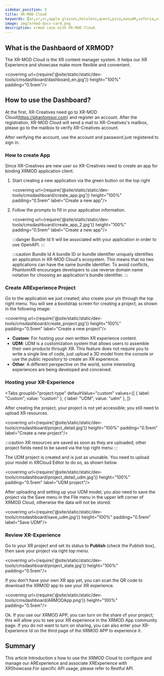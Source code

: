 ```yaml
---
sidebar_position: 5
title: XR-MOD Cloud
keywords: [ar,xr,vr,apple glasses,hololens,quest,pico,easyAR,vuforia,xrmod,mod,doc,XR,facebook,meta,unity]
image: img/xrmod-docs-card.png
description: xrmod case with XR-MOD Cloud.
---
```



## What is the Dashbaord of XRMOD?

The XR-MOD Cloud is the XR content manager system. It helps our XR Experience and showcase make more flexible and convenient.

<coverimg  url={require('@site/static/static/dev-tools/cmsdashboard/dashboard_en.jpg')} height="100%" padding="0.5rem"/>

## How to use the Dashboard?

At the first, XR-Creatives need go to XR-MOD Cloud(https://phantomsxr.com)  and register an account. After the registration, XR-MOD Cloud will send a mail to XR-Creatives's mailbox, please go to the mailbox to verify XR-Creatives account.

After verifying the account, use the account and password just registered to sign in.


### How to create App
Since XR-Creatives are new user so XR-Creatives need to create an app for binding XRMOD application client.

1. Start creating a new application via the green button on the top right

    <coverimg  url={require('@site/static/static/dev-tools/cmsdashboard/create_app.jpg')} height="100%" padding="0.5rem" label="Create a new app"/>

2. Follow the prompts to fill in your application information.

    <coverimg  url={require('@site/static/static/dev-tools/cmsdashboard/create_app_2.jpg')} height="100%" padding="0.5rem" label="Create a new app"/>

    :::danger Bundle Id
    It will be associated with your application in order to use OpenAPI.
    :::

    :::caution Bundle Id
     A bundle ID or bundle identifier uniquely identifies an application in XR-MOD Cloud's ecosystem. This means that no two applications can have the same bundle identifier. To avoid conflicts, PhantomXR encourages developers to use reverse domain name notation for choosing an application's bundle identifier. 
    :::
### Create ARExperience Project

Go to the application we just created; also create your yin through the top right menu. You will see a bootstrap screen for creating a project, as shown in the following image:

<coverimg  url={require('@site/static/static/dev-tools/cmsdashboard/create_project.jpg')} height="100%" padding="0.5rem" label="Create a new project"/>

- **Custom**: For hosting your own written XR experience content.
- **UDM**: UDM is a customization system that allows users to assemble their own products through XR. This feature does not require you to write a single line of code, just upload a 3D model from the console or use the public repository to create an XR experience.
- **Other**: A different perspective on the world, some interesting experiences are being developed and conceived.

### Hosting your XR-Experience



<Tabs
  groupId="project-type"
  defaultValue="custom"
  values={[
    { label: "Custom", value: "custom" },
    { label: "UDM", value: "udm" },
  ]}
>
<TabItem value="custom">


After creating the project, your project is not yet accessible; you still need to upload XR resources.

<coverimg  url={require('@site/static/static/dev-tools/cmsdashboard/project_detail.jpg')} height="100%" padding="0.5rem" label="Create a new project"/>

:::caution
XR resources are saved as soon as they are uploaded, other project fields need to be saved via the top right menu
:::

</TabItem>


<TabItem value="udm">

The UDM project is created and is just as unusable. You need to upload your model in XRCloud Editor to do so, as shown below.

<coverimg  url={require('@site/static/static/dev-tools/cmsdashboard/project_detail_udm.jpg')} height="100%" padding="0.5rem" label="UDM project"/>

After uploading and setting up your UDM model, you also need to save the project via the Save menu in the FIle menu in the upper left corner of XRMOD Cloud, otherwise the data will not be stored.

<coverimg  url={require('@site/static/static/dev-tools/cmsdashboard/save_udm.jpg')} height="100%" padding="0.5rem" label="Save UDM"/>

</TabItem>

</Tabs>

### Review XR-Experience

Go to your XR project and set its status to **Publish** (check the Publish box), then save your project via right top menu.

<coverimg  url={require('@site/static/static/dev-tools/cmsdashboard/project_state.jpg')} height="100%" padding="0.5rem"/>

If you don't have your own XR app yet, you can scan the QR code to download the XRMOD app to see your XR experience.

<coverimg  url={require('@site/static/static/dev-tools/cmsdashboard/ARMODApp.png')} height="100%" padding="0.5rem"/>

Ok. If you use our XRMOD APP, you can turn on the share of your project; this will allow you to see your XR experience in the XRMOD App community page. If you do not want to turn on sharing, you can also enter your XR-Experience Id on the third page of the XRMOD APP to experience it.

## Summary

This article Introduction s how to use the XRMOD Cloud to configure and manage our ARExperience and associate XRExperience with XRShowcase.For specific API usage, please refer to Restful API.